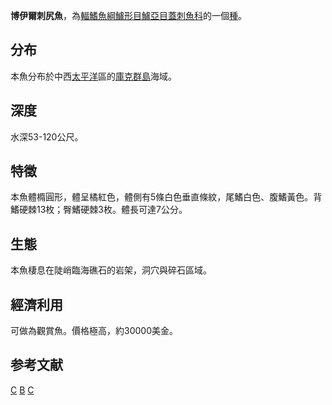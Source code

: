 {{Speciesbox 
| taxon = Centropyge boylei
| status = LC
| status_system = IUCN3.1
| image = Peppermint Angelfish (Paracentropyge boylei), Waikiki Acquarium.JPG
| authority =  [[Pyle|Pyle]] & [[Randall|Randall]], 1992
| synonyms = 
}}

'''博伊爾刺尻魚'''，為[[輻鰭魚綱|輻鰭魚綱]][[鱸形目|鱸形目]][[鱸亞目|鱸亞目]][[蓋刺魚科|蓋刺魚科]]的一個[[種|種]]。

==分布==
本魚分布於中西[[太平洋|太平洋]]區的[[庫克群島|庫克群島]]海域。

==深度==
水深53-120公尺。

==特徵==
本魚體橢圓形，體呈橘紅色，體側有5條白色垂直條紋，尾鰭白色、腹鰭黃色。背鰭硬棘13枚；臀鰭硬棘3枚。體長可達7公分。

==生態==
本魚棲息在陡峭臨海礁石的岩架，洞穴與碎石區域。

==經濟利用==
可做為觀賞魚。價格極高，約30000美金。

==参考文献==
{{Reflist}}
{{Taxonbar}}

[[Category:觀賞魚|C]]
[[Category:刺尻魚屬|B]]
[[Category:1992年描述的鱼类|C]]